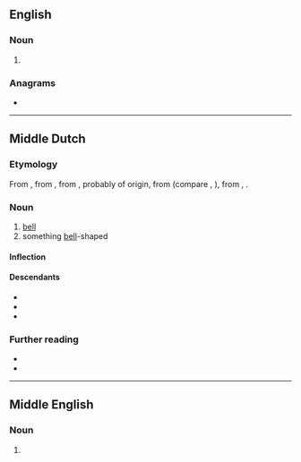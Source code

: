 ==English==

===Noun===
{{en-noun}}

# {{obsolete spelling of|en|clock}}

===Anagrams===
* {{anagrams|en|a=cceklo|Elcock|cockle}}

----

==Middle Dutch==

===Etymology===
From {{inh|dum|odt|*klokka}}, from {{der|dum|ONF.|cloque||bell}}, from {{der|dum|ML.|clocca}}, probably of {{der|dum|cel|-}} origin, from {{der|dum|cel-pro|*klokkos||bell}} (compare {{cog|cy|cloch}}, {{cog|ga|clog}}), from {{der|dum|ine-pro|*klēg-}}, {{m|ine-pro|*klōg-}} {{lb|dum|onomatopoeia}}.

===Noun===
{{dum-noun|f}}

# [[bell]]
# something [[bell]]-shaped

====Inflection====
{{rfinfl|dum|noun}}

====Descendants====
* {{desctree|nl|klok}}
* {{desc|li|klók}}
* {{desctree|enm|clokke|bor=1}}

===Further reading===
* {{R:VMNW|ID99252}}
* {{R:MNW|22026|I}}

----

==Middle English==

===Noun===
{{head|enm|noun}}

# {{alt form|enm|clokke}}